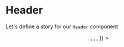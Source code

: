 
<Meta title="MDX/Header" component={Header} />

# Header

Let's define a story for our `Header` component

<Preview withToolbar>
  <Story name="Header">
    <Header
      logo="https://shadow-penguin-configuration-ui-staging.zlounge.zalan.do/static/media/lounge_logo_white.b81d4b52.png"
      title="Product Title"
      rightMenu={[
        <IconButton
          variant="primary"
          type="outline"
          icon="moon"
          mr={4}
          key="icon-button"
        ></IconButton>,
        <IconButton
          variant="primary"
          isRound={true}
          icon="test"
          mr={4}
          key="icon-button-1"
        ></IconButton>,
        <Avatar src="https://bit.ly/dan-abramov" username={"Dan"} size="md" />,
      ]}
    ></Header>
  </Story>
</Preview>
